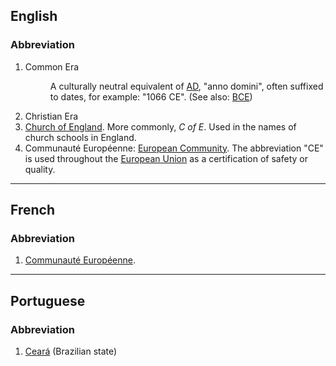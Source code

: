 ==English==
===Abbreviation===
#Common Era
#:A culturally neutral equivalent of [[AD]], "anno domini", often suffixed to dates, for example: "1066 CE".  (See also: [[BCE]])
#Christian Era
#[[Church of England]].  More commonly, ''C of E''.  Used in the names of church schools in England.
#Communauté Européenne: [[European Community]].  The abbreviation "CE" is used throughout the [[European Union]] as a certification of safety or quality.
----
==French==
===Abbreviation===
#[[Communauté Européenne]].
----
==Portuguese==
===Abbreviation===
#[[Ceará]] (Brazilian state)
